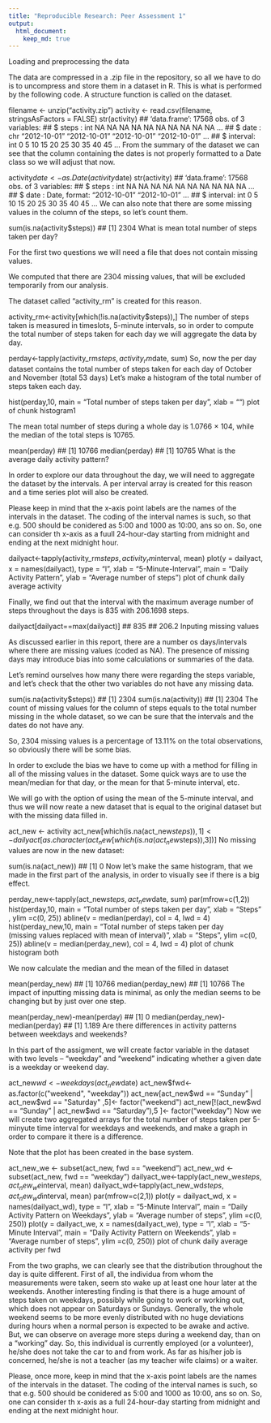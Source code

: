 ```yaml
---
title: "Reproducible Research: Peer Assessment 1"
output: 
  html_document:
    keep_md: true
---
```


Loading and preprocessing the data

The data are compressed in a .zip file in the repository, so all we have to do is to uncompress and store them in a dataset in R. This is what is performed by the following code. A structure function is called on the dataset.

filename <- unzip("activity.zip")
activity <- read.csv(filename, stringsAsFactors = FALSE)
str(activity)
## 'data.frame':    17568 obs. of  3 variables:
##  $ steps   : int  NA NA NA NA NA NA NA NA NA NA ...
##  $ date    : chr  "2012-10-01" "2012-10-01" "2012-10-01" "2012-10-01" ...
##  $ interval: int  0 5 10 15 20 25 30 35 40 45 ...
From the summary of the dataset we can see that the column containing the dates is not properly formatted to a Date class so we will adjust that now.

activity$date <- as.Date(activity$date)
str(activity)
## 'data.frame':    17568 obs. of  3 variables:
##  $ steps   : int  NA NA NA NA NA NA NA NA NA NA ...
##  $ date    : Date, format: "2012-10-01" "2012-10-01" ...
##  $ interval: int  0 5 10 15 20 25 30 35 40 45 ...
We can also note that there are some missing values in the column of the steps, so let's count them.

sum(is.na(activity$steps))
## [1] 2304
What is mean total number of steps taken per day?

For the first two questions we will need a file that does not contain missing values.

We computed that there are 2304 missing values, that will be excluded temporarily from our analysis.

The dataset called “activity_rm” is created for this reason.

activity_rm<-activity[which(!is.na(activity$steps)),]
The number of steps taken is measured in timeslots, 5-minute intervals, so in order to compute the total number of steps taken for each day we will aggregate the data by day.

perday<-tapply(activity_rm$steps, activity_rm$date, sum)
So, now the per day dataset contains the total number of steps taken for each day of October and November (total 53 days)
Let's make a histogram of the total number of steps taken each day.

hist(perday,10, main = "Total number of steps taken per day", xlab = "")
plot of chunk histogram1

The mean total number of steps during a whole day is 1.0766 × 104, while the median of the total steps is 10765.

mean(perday)
## [1] 10766
median(perday)
## [1] 10765
What is the average daily activity pattern?

In order to explore our data throughout the day, we will need to aggregate the dataset by the intervals. A per interval array is created for this reason and a time series plot will also be created.

Please keep in mind that the x-axis point labels are the names of the intervals in the dataset. The coding of the interval names is such, so that e.g. 500 should be conidered as 5:00 and 1000 as 10:00, ans so on. So, one can consider th x-axis as a fuull 24-hour-day starting from midnight and ending at the next midnight hour.

dailyact<-tapply(activity_rm$steps, activity_rm$interval, mean)
plot(y = dailyact, x = names(dailyact), type = "l", xlab = "5-Minute-Interval", 
    main = "Daily Activity Pattern", ylab = "Average number of steps")
plot of chunk daily average activity

Finally, we find out that the interval with the maximum average number of steps throughout the days is 835 with 206.1698 steps.

dailyact[dailyact==max(dailyact)]
##   835 
## 206.2
Inputing missing values

As discussed earlier in this report, there are a number os days/intervals where there are missing values (coded as NA). The presence of missing days may introduce bias into some calculations or summaries of the data.

Let's remind ourselves how many there were regarding the steps variable, and let's check that the other two variables do not have any missing data.

sum(is.na(activity$steps))
## [1] 2304
sum(is.na(activity))
## [1] 2304
The count of missing values for the column of steps equals to the total number missing in the whole dataset, so we can be sure that the intervals and the dates do not have any.

So, 2304 missing values is a percentage of 13.11% on the total observations, so obviously there will be some bias.

In order to exclude the bias we have to come up with a method for filling in all of the missing values in the dataset. Some quick ways are to use the mean/median for that day, or the mean for that 5-minute interval, etc.

We will go with the option of using the mean of the 5-minute interval, and thus we will now reate a new dataset that is equal to the original dataset but with the missing data filled in.

act_new <- activity
act_new[which(is.na(act_new$steps)),1]<-
        dailyact[as.character(act_new[which(is.na(act_new$steps)),3])]
No missing values are now in the new dataset:

sum(is.na(act_new))
## [1] 0
Now let's make the same histogram, that we made in the first part of the analysis, in order to visually see if there is a big effect.

perday_new<-tapply(act_new$steps, act_new$date, sum)
par(mfrow=c(1,2))
hist(perday,10, main = "Total number of steps taken per day", xlab = "Steps"
     , ylim =c(0, 25))
abline(v = median(perday), col = 4, lwd = 4)
hist(perday_new,10, main = "Total number of steps taken per day  
     (missing values replaced with mean of interval)", xlab = "Steps",
     ylim =c(0, 25))
abline(v = median(perday_new), col = 4, lwd = 4)
plot of chunk histogram both

We now calculate the median and the mean of the filled in dataset

mean(perday_new)
## [1] 10766
median(perday_new)
## [1] 10766
The impact of inputting missing data is minimal, as only the median seems to be changing but by just over one step.

mean(perday_new)-mean(perday)
## [1] 0
median(perday_new)-median(perday)
## [1] 1.189
Are there differences in activity patterns between weekdays and weekends?

In this part of the assigment, we will create factor variable in the dataset with two levels – “weekday” and “weekend” indicating whether a given date is a weekday or weekend day.

act_new$wd<-weekdays(act_new$date)
act_new$fwd<- as.factor(c("weekend", "weekday"))
act_new[act_new$wd == "Sunday" | act_new$wd == "Saturday" ,5]<- factor("weekend")
act_new[!(act_new$wd == "Sunday" | act_new$wd == "Saturday"),5 ]<- factor("weekday")
Now we will create two aggregated arrays for the total number of steps taken per 5-minyute time interval for weekdays and weekends, and make a graph in order to compare it there is a difference.

Note that the plot has been created in the base system.

act_new_we <- subset(act_new, fwd == "weekend") 
act_new_wd <- subset(act_new, fwd == "weekday") 
dailyact_we<-tapply(act_new_we$steps, act_new_we$interval, mean)
dailyact_wd<-tapply(act_new_wd$steps, act_new_wd$interval, mean)
par(mfrow=c(2,1))
plot(y = dailyact_wd, x = names(dailyact_wd), type = "l", xlab = "5-Minute Interval", 
     main = "Daily Activity Pattern on Weekdays", ylab = "Average number of steps", 
     ylim =c(0, 250))
plot(y = dailyact_we, x = names(dailyact_we), type = "l", xlab = "5-Minute Interval", 
     main = "Daily Activity Pattern on Weekends", ylab = "Average number of steps", 
     ylim =c(0, 250))
plot of chunk daily average activity per fwd

From the two graphs, we can clearly see that the distribution throughout the day is quite different. First of all, the individua from whom the measurements were taken, seem sto wake up at least one hour later at the weekends. Another interesting finding is that there is a huge amount of steps taken on weekdays, possibly while going to work or working out, which does not appear on Saturdays or Sundays. Generally, the whole weekend seems to be more evenly distributed with no huge deviations during hours when a normal person is expected to be awake and active. But, we can observe on average more steps during a weekend day, than on a “working” day. So, this individual is currently employed (or a volunteer), he/she does not take the car to and from work. As far as his/her job is concerned, he/she is not a teacher (as my teacher wife claims) or a waiter.

Please, once more, keep in mind that the x-axis point labels are the names of the intervals in the dataset. The coding of the interval names is such, so that e.g. 500 should be conidered as 5:00 and 1000 as 10:00, ans so on. So, one can consider th x-axis as a full 24-hour-day starting from midnight and ending at the next midnight hour.
